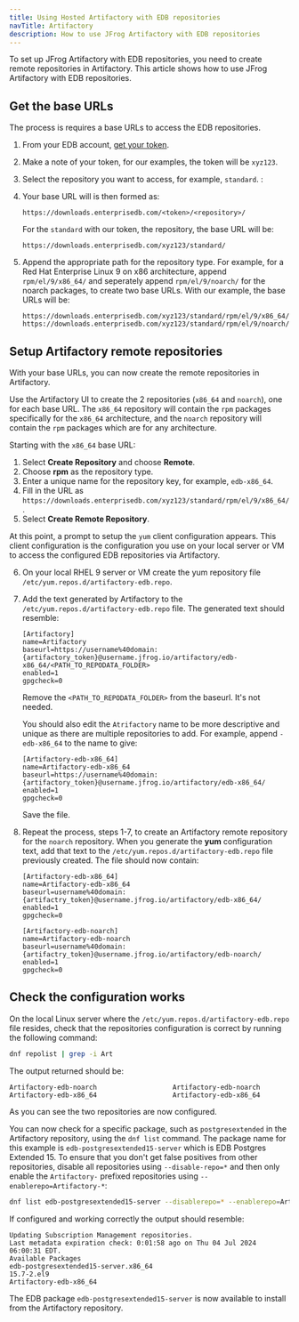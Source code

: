 ```yaml
---
title: Using Hosted Artifactory with EDB repositories
navTitle: Artifactory
description: How to use JFrog Artifactory with EDB repositories
---
```


To set up JFrog Artifactory with EDB repositories, you need to create remote repositories in Artifactory. This article shows how to use JFrog Artifactory with EDB repositories.

## Get the base URLs

The process is requires a base URLs to access the EDB repositories.

1. From your EDB account, [get your token](../../getting_started/with_cli/get_your_token).

1. Make a note of your token, for our examples, the token will be `xyz123`.

1. Select the repository you want to access, for example, `standard`. :

1. Your base URL will is then formed as:

    ```
    https://downloads.enterprisedb.com/<token>/<repository>/
    ```

    For the `standard` with our token, the repository, the base URL will be:

    ```
    https://downloads.enterprisedb.com/xyz123/standard/
    ```

1. Append the appropriate path for the repository type. 
   For example, for a Red Hat Enterprise Linux 9 on x86 architecture, append `rpm/el/9/x86_64/` and seperately append `rpm/el/9/noarch/` for the noarch packages, to create two base URLs. With our example, the base URLs will be:

    ```
    https://downloads.enterprisedb.com/xyz123/standard/rpm/el/9/x86_64/
    https://downloads.enterprisedb.com/xyz123/standard/rpm/el/9/noarch/
    ```

## Setup Artifactory remote repositories

With your base URLs, you can now create the remote repositories in Artifactory.

Use the Artifactory UI to create the 2 repositories (`x86_64` and `noarch`), one for each base URL. The `x86_64` repository will contain the `rpm` packages specifically for the `x86_64` architecture, and the `noarch` repository will contain the `rpm` packages which are for any architecture.

Starting with the `x86_64` base URL:

1. Select **Create Repository** and choose **Remote**.
1. Choose **rpm** as the repository type.
1. Enter a unique name for the repository key, for example, `edb-x86_64`.
1. Fill in the URL as `https://downloads.enterprisedb.com/xyz123/standard/rpm/el/9/x86_64/`.
1. Select **Create Remote Repository**.

At this point, a prompt to setup the `yum` client configuration appears. This client configuration is the configuration you use on your local server or VM to access the configured EDB repositories via Artifactory.

6.  On your local RHEL 9 server or VM create the yum repository file `/etc/yum.repos.d/artifactory-edb.repo`.
    
7.  Add the text generated by Artifactory to the `/etc/yum.repos.d/artifactory-edb.repo` file. The generated text should resemble:
    
    ```
    [Artifactory]
    name=Artifactory
    baseurl=https://username%40domain:{artifactory_token}@username.jfrog.io/artifactory/edb-x86_64/<PATH_TO_REPODATA_FOLDER>
    enabled=1
    gpgcheck=0
    ```
    
    Remove the `<PATH_TO_REPODATA_FOLDER>` from the baseurl. It's not needed.

    You should also edit the `Atrifactory` name to be more descriptive and unique as there are multiple repositories to add. For example, append `-edb-x86_64` to the name to give:

    ```
    [Artifactory-edb-x86_64]
    name=Artifactory-edb-x86_64
    baseurl=https://username%40domain:{artifactory_token}@username.jfrog.io/artifactory/edb-x86_64/
    enabled=1
    gpgcheck=0
    ```

    Save the file.
    
8.  Repeat the process, steps 1-7, to create an Artifactory remote repository for the `noarch` repository. When you generate the **yum** configuration text, add that text to the `/etc/yum.repos.d/artifactory-edb.repo` file previously created. The file should now contain:

    ```
    [Artifactory-edb-x86_64]
    name=Artifactory-edb-x86_64
    baseurl=username%40domain:{artifactry_token}@username.jfrog.io/artifactory/edb-x86_64/
    enabled=1
    gpgcheck=0
    
    [Artifactory-edb-noarch]
    name=Artifactory-edb-noarch
    baseurl=username%40domain:{artifactry_token}@username.jfrog.io/artifactory/edb-noarch/
    enabled=1
    gpgcheck=0
    ```

## Check the configuration works

On the local Linux server where the `/etc/yum.repos.d/artifactory-edb.repo` file resides, check that the repositories configuration is correct by running the following command:


```bash
dnf repolist | grep -i Art
```    

The output returned should be:

```
Artifactory-edb-noarch                   Artifactory-edb-noarch
Artifactory-edb-x86_64                   Artifactory-edb-x86_64
```
    
As you can see the two repositories are now configured. 

You can now check for a specific package, such as `postgresextended` in the Artifactory repository, using the `dnf list` command. The package name for this example is `edb-postgresextended15-server` which is EDB Postgres Extended 15. To ensure that you don't get false positives from other repositories,  disable all repositories using `--disable-repo=*` and then only enable the `Artifactory-` prefixed repositories using `--enablerepo=Artifactory-*`:

```bash
dnf list edb-postgresextended15-server --disablerepo=* --enablerepo=Artifactory-*
```

If configured and working correctly the output should resemble:

```
Updating Subscription Management repositories.
Last metadata expiration check: 0:01:58 ago on Thu 04 Jul 2024 06:00:31 EDT.
Available Packages
edb-postgresextended15-server.x86_64                                                                                     15.7-2.el9                                                                                     Artifactory-edb-x86_64
```    

The EDB package `edb-postgresextended15-server` is now available to install from the Artifactory repository.

